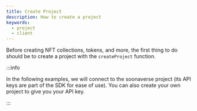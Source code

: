 ```yaml
---
title: Create Project
description: How to create a project
keywords:
  - project
  - client
---
```


Before creating NFT collections, tokens, and more, the first thing to do should be to create a project with the `createProject` function.

:::info

In the following examples, we will connect to the soonaverse project (its API keys are part of the SDK for ease of use). You can also create your own project to give you your API key.

:::
 
```tsx file=../../../../../packages/sdk/examples/create_project.ts#L11-L24
```

